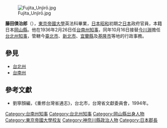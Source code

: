 [[File:Fujita_Unjirō.jpg|thumb]]

'''藤田傊治郎'''（{{bd|1883年|3月13日|?}}），[[東京帝國大學|東京帝國大學]]英法科畢業，[[日本|日本]][[昭和|昭和]]初期之[[日本|日本]]政府官員，本籍日本[[岡山縣|岡山縣]]。他在1936年2月26日任[[台南州知事|台南州知事]]，同年10月16日接替[[今川淵|今川淵]]擔任[[台北州知事|台北州知事]]，管轄今[[臺北市|臺北市]]、[[新北市|新北市]]、[[宜蘭縣|宜蘭縣]]及[[基隆市|基隆市]]等地的行政事務。

==參見==
*[[台北州|台北州]]
*[[台南州|台南州]]

==參考文獻==
{{refbegin}}
*劉寧顏編，《重修台灣省通志》，台北市，台灣省文獻委員會，1994年。
{{refend}}

{{start box}}
{{s-before|[[今川淵|今川淵]]}}
{{s-title|[[台南州知事|台南州知事]] |1936年2月26日－1936年10月16日}}
{{s-after|[[川村直岡|川村直岡]]}}
{{end box}}
{{start box}}
{{s-before|[[今川淵|今川淵]]}}
{{s-title|[[台北州知事|台北州知事]] |1936年10月16日－1939年1月28日}}
{{s-after|[[戶水昇|戶水昇]]}}
{{end box}}

{{Governors of Taihoku Prefecture}}
{{DEFAULTSORT:Fujita Unjiro}}
[[Category:台南州知事|Category:台南州知事]]
[[Category:台北州知事|Category:台北州知事]]
[[Category:岡山縣出身人物|Category:岡山縣出身人物]]
[[Category:東京帝國大學校友|Category:東京帝國大學校友]]
[[Category:神奈川縣政治人物|Category:神奈川縣政治人物]]
[[Category:日本郡長|Category:日本郡長]]